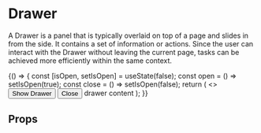 
<Meta title="Components/Drawer/Overview" component={Drawer} />

# Drawer

A Drawer is a panel that is typically overlaid on top of a page and slides in from the side. It contains a set of information or actions. Since the user can interact with the Drawer without leaving the current page, tasks can be achieved more efficiently within the same context.

<Canvas isExpanded>
  <Story name="Basic Drawer">
    {() => {
      const [isOpen, setIsOpen] = useState(false);
      const open = () => setIsOpen(true);
      const close = () => setIsOpen(false);
      return (
        <>
          <Button variant="light" onClick={open}>
            Show Drawer
          </Button>
          <Drawer isOpen={isOpen} onDismiss={close}>
            <Button variant="light" onClick={close}>
              Close
            </Button>
            <Box>drawer content</Box>
          </Drawer>
        </>
      );
    }}
  </Story>
</Canvas>

## Props

<ArgsTable of={Drawer} />
